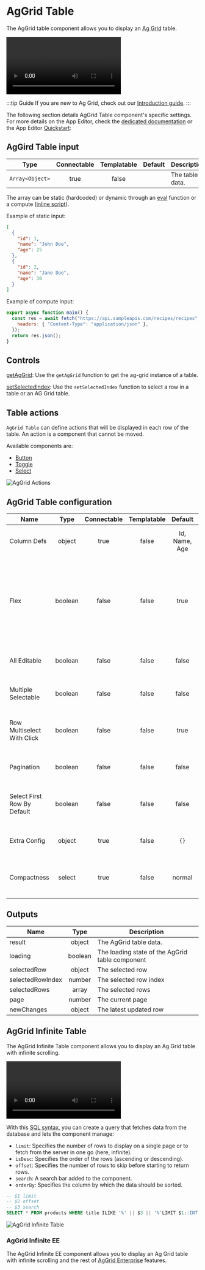 
# AgGrid Table

The AgGrid table component allows you to display an [Ag Grid](https://ag-grid.com/) table.

<video
	className="border-2 rounded-lg object-cover w-full h-full dark:border-gray-800"
	autoPlay
	controls
	src="/videos/aggrid_table.mp4"
	alt="aggrid table"
/>
<br />

:::tip Guide
If you are new to Ag Grid, check out our [Introduction guide](../../misc/9_guides/aggrid_table/index.md).
:::

The following section details AgGrid Table component's specific settings. For more details on the App Editor, check the [dedicated documentation](../0_app_editor/index.mdx) or the App Editor [Quickstart](../../getting_started/7_apps_quickstart/index.mdx):

<div className="grid grid-cols-2 gap-6 mb-4">
	<DocCard
		color="orange"
		title="App Editor Documentation"
		description="The app editor is a low-code builder to create custom User Interfaces with a mix of drag-and-drop and code."
		href="/docs/apps/app_editor"
	/>
	<DocCard
		color="orange"
		title="Apps Quickstart"
		description="Learn how to build your first app in a matter of minutes."
		href="/docs/getting_started/apps_quickstart"
	/>
</div>

## AgGird Table input

|      Type       | Connectable | Templatable | Default | Description     |
| :-------------: | :---------: | :---------: | :-----: | --------------- |
| `Array<Object>` |    true     |    false    |         | The table data. |

The array can be static (hardcoded) or dynamic through an [eval](../3_app-runnable-panel.mdx#evals) function or a compute ([inline script](../3_app-runnable-panel.mdx)).

Example of static input:

```json
[
  {
	"id": 1,
	"name": "John Doe",
	"age": 25
  },
  {
	"id": 2,
	"name": "Jane Doe",
	"age": 30
  }
]
```

Example of compute input:

```js
export async function main() {
  const res = await fetch("https://api.sampleapis.com/recipes/recipes", {
    headers: { "Content-Type": "application/json" },
  });
  return res.json();
}
```

## Controls

[getAgGrid](../3_app-runnable-panel.mdx#getaggrid): Use the `getAgGrid` function to get the ag-grid instance of a table.

[setSelectedIndex](../3_app-runnable-panel.mdx#setselectedindex): Use the `setSelectedIndex` function to select a row in a table or an AG Grid table.

## Table actions

`AgGrid Table` can define actions that will be displayed in each row of the table. An action is a component that cannot be moved.

Available components are:
- [Button](./button.mdx)
- [Toggle](./toggle.mdx)
- [Select](./select.mdx)

![AgGrid Actions](../../assets/apps/4_app_component_library/aggrid_actions.png "AgGrid Actions")

## AgGrid Table configuration

| Name                        |  Type   | Connectable | Templatable |    Default    | Description                                                                                                     |
| --------------------------- | :-----: | :---------: | :---------: | :-----------: | --------------------------------------------------------------------------------------------------------------- |
| Column Defs                 | object  |    true     |    false    | Id, Name, Age | The definition of the columns & their name.                                                                     |
| Flex                        | boolean |    false    |    false    |     true      | Allows you to distribute available space among multiple elements to control their relative sizes and positions. |
| All Editable                | boolean |    false    |    false    |     false     | Whether you want all columns to be editable.                                                                    |
| Multiple Selectable         | boolean |    false    |    false    |     false     | Make multiple rows selectable at once.                                                                          |
| Row Multiselect With Click  | boolean |    false    |    false    |     true      | If multiple selectable, allow multiselect with click.                                                           |
| Pagination                  | boolean |    false    |    false    |     false     | Whether you want pages on your table.                                                                           |
| Select First Row By Default | boolean |    false    |    false    |     false     | Whether you want the first row to be selected by default.                                                       |
| Extra Config                | object  |    true     |    false    |      `{}`     | Extra configuration for the AgGrid table.                                                                       |
| Compactness                 | select  |    true     |    false    |     normal    | Change the row height (normal, compact, comfortable).                                                           |

## Outputs

| Name             |  Type   | Description                                     |
| ---------------- | :-----: | ----------------------------------------------- |
| result           | object  | The AgGrid table data.                          |
| loading          | boolean | The loading state of the AgGrid table component |
| selectedRow      | object  | The selected row                                |
| selectedRowIndex | number  | The selected row index                          |
| selectedRows     |  array  | The selected rows                               |
| page             | number  | The current page                                |
| newChanges       | object  | The latest updated row                          |

## AgGrid Infinite Table

The AgGrid Infinite Table component allows you to display an Ag Grid table with infinite scrolling.

<video
	className="border-2 rounded-lg object-cover w-full h-full dark:border-gray-800"
	controls
	src="/videos/infinite_table.mp4"
	alt="aggrid infinite table"
/>
<br />

With this [SQL syntax](../../getting_started/0_scripts_quickstart/5_sql_quickstart/index.mdx), you can create a query that fetches data from the database and lets the component manage:
- `limit`: Specifies the number of rows to display on a single page or to fetch from the server in one go (here, infinite).
- `isDesc`: Specifies the order of the rows (ascending or descending).
- `offset`: Specifies the number of rows to skip before starting to return rows.
- `search`: A search bar added to the component.
- `orderBy`: Specifies the column by which the data should be sorted.

```sql
-- $1 limit
-- $2 offset
-- $3 search
SELECT * FROM products WHERE title ILIKE '%' || $3 || '%'LIMIT $1::INT OFFSET $2::INT;
```

![AgGrid Infinite Table](../../assets/apps/4_app_component_library/aggrid_infinite.png "AgGrid Infinite Table")

### AgGrid Infinite EE

The AgGrid Infinite EE component allows you to display an Ag Grid table with infinite scrolling and the rest of [AgGrid Enterprise](https://ag-grid.com/license-pricing/) features.